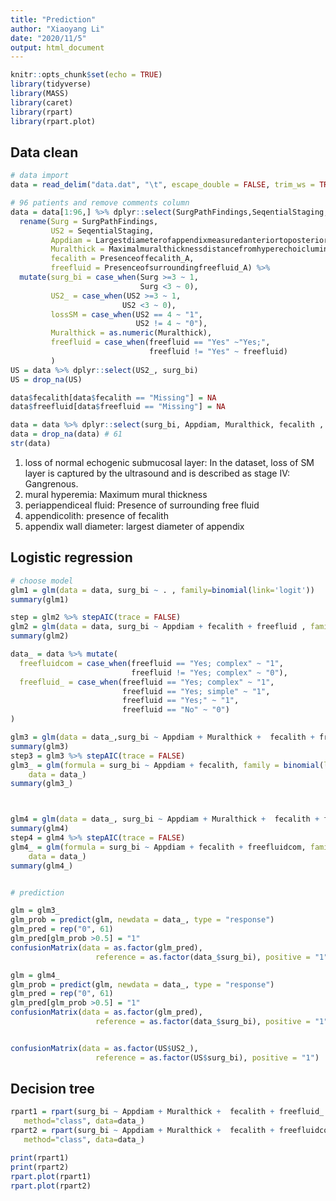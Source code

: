 ```yaml
---
title: "Prediction"
author: "Xiaoyang Li"
date: "2020/11/5"
output: html_document
---
```


```r
knitr::opts_chunk$set(echo = TRUE)
library(tidyverse)
library(MASS)
library(caret)
library(rpart)
library(rpart.plot)
```

## Data clean
```r

# data import
data = read_delim("data.dat", "\t", escape_double = FALSE, trim_ws = TRUE) 

# 96 patients and remove comments column
data = data[1:96,] %>% dplyr::select(SurgPathFindings,SeqentialStaging, Largestdiameterofappendixmeasuredanteriortoposteriorwithcompre_A, Maximalmuralthicknessdistancefromhyperechoicluminalinterfaceto_A,  Presenceoffecalith_A, Presenceofsurroundingfreefluid_A) %>% 
  rename(Surg = SurgPathFindings,
         US2 = SeqentialStaging,
         Appdiam = Largestdiameterofappendixmeasuredanteriortoposteriorwithcompre_A,
         Muralthick = Maximalmuralthicknessdistancefromhyperechoicluminalinterfaceto_A,
         fecalith = Presenceoffecalith_A,
         freefluid = Presenceofsurroundingfreefluid_A) %>% 
  mutate(surg_bi = case_when(Surg >=3 ~ 1,
                             Surg <3 ~ 0),
         US2_ = case_when(US2 >=3 ~ 1,
                         US2 <3 ~ 0),
         lossSM = case_when(US2 == 4 ~ "1",
                            US2 != 4 ~ "0"),
         Muralthick = as.numeric(Muralthick),
         freefluid = case_when(freefluid == "Yes" ~"Yes;",
                               freefluid != "Yes" ~ freefluid)
         ) 
US = data %>% dplyr::select(US2_, surg_bi)
US = drop_na(US)

data$fecalith[data$fecalith == "Missing"] = NA
data$freefluid[data$freefluid == "Missing"] = NA

data = data %>% dplyr::select(surg_bi, Appdiam, Muralthick, fecalith , freefluid , lossSM)
data = drop_na(data) # 61
str(data) 
```

1) loss of normal echogenic submucosal layer: In the dataset, loss of SM layer is captured by the ultrasound and is described as stage IV: Gangrenous.
2) mural hyperemia: Maximum mural thickness 
3) periappendiceal fluid: Presence of surrounding free fluid
4) appendicolith: presence of fecalith
5) appendix wall diameter: largest diameter of appendix


## Logistic regression
```r
# choose model
glm1 = glm(data = data, surg_bi ~ . , family=binomial(link='logit')) 
summary(glm1)

step = glm2 %>% stepAIC(trace = FALSE)
glm2 = glm(data = data, surg_bi ~ Appdiam + fecalith + freefluid , family=binomial(link='logit')) 
summary(glm2)

data_ = data %>% mutate(
  freefluidcom = case_when(freefluid == "Yes; complex" ~ "1",
                           freefluid != "Yes; complex" ~ "0"),
  freefluid_ = case_when(freefluid == "Yes; complex" ~ "1",
                         freefluid == "Yes; simple" ~ "1",
                         freefluid == "Yes;" ~ "1",
                         freefluid == "No" ~ "0")
)

glm3 = glm(data = data_,surg_bi ~ Appdiam + Muralthick +  fecalith + freefluid_ + lossSM , family=binomial(link='logit')) 
summary(glm3)
step3 = glm3 %>% stepAIC(trace = FALSE)
glm3_ = glm(formula = surg_bi ~ Appdiam + fecalith, family = binomial(link = "logit"), 
    data = data_)
summary(glm3_)



glm4 = glm(data = data_, surg_bi ~ Appdiam + Muralthick +  fecalith + freefluidcom + lossSM, family=binomial(link='logit')) 
summary(glm4)
step4 = glm4 %>% stepAIC(trace = FALSE)
glm4_ = glm(formula = surg_bi ~ Appdiam + fecalith + freefluidcom, family = binomial(link = "logit"), 
    data = data_)
summary(glm4_)


# prediction

glm = glm3_
glm_prob = predict(glm, newdata = data_, type = "response")
glm_pred = rep("0", 61)
glm_pred[glm_prob >0.5] = "1"
confusionMatrix(data = as.factor(glm_pred),
                   reference = as.factor(data_$surg_bi), positive = "1")

glm = glm4_
glm_prob = predict(glm, newdata = data_, type = "response")
glm_pred = rep("0", 61)
glm_pred[glm_prob >0.5] = "1"
confusionMatrix(data = as.factor(glm_pred),
                   reference = as.factor(data_$surg_bi), positive = "1")


confusionMatrix(data = as.factor(US$US2_),
                   reference = as.factor(US$surg_bi), positive = "1")
```

## Decision tree
```r
rpart1 = rpart(surg_bi ~ Appdiam + Muralthick +  fecalith + freefluid_ + lossSM,
   method="class", data=data_)
rpart2 = rpart(surg_bi ~ Appdiam + Muralthick +  fecalith + freefluidcom + lossSM,
   method="class", data=data_)

print(rpart1)
print(rpart2)
rpart.plot(rpart1)
rpart.plot(rpart2)

```


